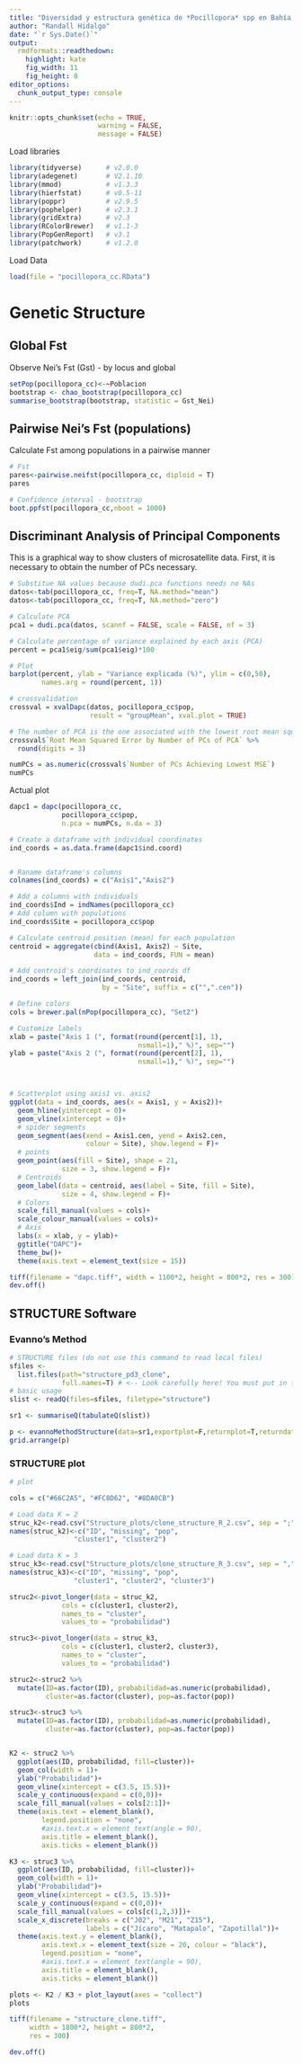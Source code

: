 ```yaml
---
title: "Diversidad y estructura genética de *Pocillopora* spp en Bahía Culebra"
author: "Randall Hidalgo"
date: "`r Sys.Date()`"
output:
  rmdformats::readthedown:
    highlight: kate
    fig_width: 11
    fig_height: 8
editor_options:
  chunk_output_type: console
---
```


```r
knitr::opts_chunk$set(echo = TRUE, 
                      warning = FALSE, 
                      message = FALSE)
```

Load libraries

```r
library(tidyverse)      # v2.0.0
library(adegenet)       # V2.1.10
library(mmod)           # v1.3.3
library(hierfstat)      # v0.5-11
library(poppr)          # v2.9.5
library(pophelper)      # v2.3.1
library(gridExtra)      # v2.3
library(RColorBrewer)   # v1.1-3
library(PopGenReport)   # v3.1
library(patchwork)      # v1.2.0
```

Load Data

```r
load(file = "pocillopora_cc.RData")
```


# Genetic Structure

## Global Fst

Observe Nei's Fst (Gst) - by locus and global

```r
setPop(pocillopora_cc)<-~Poblacion
bootstrap <- chao_bootstrap(pocillopora_cc)
summarise_bootstrap(bootstrap, statistic = Gst_Nei)
```

## Pairwise Nei's Fst (populations)

Calculate Fst among populations in a pairwise manner

```r
# Fst
pares<-pairwise.neifst(pocillopora_cc, diploid = T)
pares

# Confidence interval - bootstrap
boot.ppfst(pocillopora_cc,nboot = 1000)
```


## Discriminant Analysis of Principal Components

This is a graphical way to show clusters of microsatellite data. First, it is necessary to obtain the number of PCs necessary.

```r
# Substitue NA values because dudi.pca functions needs no NAs
datos<-tab(pocillopora_cc, freq=T, NA.method="mean")
datos<-tab(pocillopora_cc, freq=T, NA.method="zero")

# Calculate PCA
pca1 = dudi.pca(datos, scannf = FALSE, scale = FALSE, nf = 3)

# Calculate percentage of variance explained by each axis (PCA)
percent = pca1$eig/sum(pca1$eig)*100

# Plot
barplot(percent, ylab = "Variance explicada (%)", ylim = c(0,50),
        names.arg = round(percent, 1))

# crossvalidation
crossval = xvalDapc(datos, pocillopora_cc$pop, 
                    result = "groupMean", xval.plot = TRUE)

# The number of PCA is the one associated with the lowest root mean square error (12 in this case)
crossval$`Root Mean Squared Error by Number of PCs of PCA` %>% 
  round(digits = 3)

numPCs = as.numeric(crossval$`Number of PCs Achieving Lowest MSE`)
numPCs
```

Actual plot

```r
dapc1 = dapc(pocillopora_cc, 
             pocillopora_cc$pop, 
             n.pca = numPCs, n.da = 3)

# Create a dataframe with individual coordinates
ind_coords = as.data.frame(dapc1$ind.coord)


# Raname dataframe's columns
colnames(ind_coords) = c("Axis1","Axis2")

# Add a columns with individuals
ind_coords$Ind = indNames(pocillopora_cc)
# Add column with populations
ind_coords$Site = pocillopora_cc$pop

# Calculate centroid position (mean) for each population
centroid = aggregate(cbind(Axis1, Axis2) ~ Site, 
                     data = ind_coords, FUN = mean)

# Add centroid's coordinates to ind_coords df
ind_coords = left_join(ind_coords, centroid, 
                       by = "Site", suffix = c("",".cen"))

# Define colors
cols = brewer.pal(nPop(pocillopora_cc), "Set2")

# Customize labels
xlab = paste("Axis 1 (", format(round(percent[1], 1), 
                                nsmall=1)," %)", sep="")
ylab = paste("Axis 2 (", format(round(percent[2], 1), 
                                nsmall=1)," %)", sep="")



# Scatterplot using axis1 vs. axis2
ggplot(data = ind_coords, aes(x = Axis1, y = Axis2))+
  geom_hline(yintercept = 0)+
  geom_vline(xintercept = 0)+
  # spider segments
  geom_segment(aes(xend = Axis1.cen, yend = Axis2.cen, 
                   colour = Site), show.legend = F)+
  # points
  geom_point(aes(fill = Site), shape = 21, 
             size = 3, show.legend = F)+
  # Centroids
  geom_label(data = centroid, aes(label = Site, fill = Site), 
             size = 4, show.legend = F)+
  # Colors
  scale_fill_manual(values = cols)+
  scale_colour_manual(values = cols)+
  # Axis
  labs(x = xlab, y = ylab)+
  ggtitle("DAPC")+
  theme_bw()+
  theme(axis.text = element_text(size = 15))
```

```r
tiff(filename = "dapc.tiff", width = 1100*2, height = 800*2, res = 300)
dev.off()
```


## STRUCTURE Software

### Evanno's Method

```r
# STRUCTURE files (do not use this command to read local files)
sfiles <- 
  list.files(path="structure_pd3_clone", 
             full.names=T) # <-- Look carefully here! You must put in the path where you have put the results files. No other files can be in that directory!
# basic usage
slist <- readQ(files=sfiles, filetype="structure")

sr1 <- summariseQ(tabulateQ(slist))

p <- evannoMethodStructure(data=sr1,exportplot=F,returnplot=T,returndata=F,basesize=12,linesize=0.7)
grid.arrange(p)
```

### STRUCTURE plot

```r
# plot

cols = c("#66C2A5", "#FC8D62", "#8DA0CB")

# Load data K = 2
struc_k2<-read.csv("Structure_plots/clone_structure_R_2.csv", sep = ";")
names(struc_k2)<-c("ID", "missing", "pop", 
                "cluster1", "cluster2")

# Load data K = 3
struc_k3<-read.csv("Structure_plots/clone_structure_R_3.csv", sep = ",")
names(struc_k3)<-c("ID", "missing", "pop", 
                "cluster1", "cluster2", "cluster3")

struc2<-pivot_longer(data = struc_k2, 
             cols = c(cluster1, cluster2),
             names_to = "cluster", 
             values_to = "probabilidad")

struc3<-pivot_longer(data = struc_k3, 
             cols = c(cluster1, cluster2, cluster3),
             names_to = "cluster", 
             values_to = "probabilidad")

struc2<-struc2 %>% 
  mutate(ID=as.factor(ID), probabilidad=as.numeric(probabilidad),
         cluster=as.factor(cluster), pop=as.factor(pop))

struc3<-struc3 %>% 
  mutate(ID=as.factor(ID), probabilidad=as.numeric(probabilidad),
         cluster=as.factor(cluster), pop=as.factor(pop))


K2 <- struc2 %>% 
  ggplot(aes(ID, probabilidad, fill=cluster))+
  geom_col(width = 1)+
  ylab("Probabilidad")+
  geom_vline(xintercept = c(3.5, 15.5))+
  scale_y_continuous(expand = c(0,0))+
  scale_fill_manual(values = cols[2:1])+
  theme(axis.text = element_blank(),
        legend.position = "none", 
        #axis.text.x = element_text(angle = 90),
        axis.title = element_blank(),
        axis.ticks = element_blank())

K3 <- struc3 %>% 
  ggplot(aes(ID, probabilidad, fill=cluster))+
  geom_col(width = 1)+
  ylab("Probabilidad")+
  geom_vline(xintercept = c(3.5, 15.5))+
  scale_y_continuous(expand = c(0,0))+
  scale_fill_manual(values = cols[c(1,2,3)])+
  scale_x_discrete(breaks = c("J02", "M21", "Z15"),
                   labels = c("Jícaro", "Matapalo", "Zapotillal"))+
  theme(axis.text.y = element_blank(),
        axis.text.x = element_text(size = 20, colour = "black"),
        legend.position = "none", 
        #axis.text.x = element_text(angle = 90),
        axis.title = element_blank(),
        axis.ticks = element_blank())

plots <- K2 / K3 + plot_layout(axes = "collect")
plots
```

```r
tiff(filename = "structure_clone.tiff", 
     width = 1800*2, height = 800*2, 
     res = 300)

dev.off()
```

